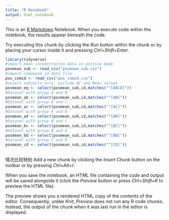 ```yaml
---
title: "R Notebook"
output: html_notebook
---
```


This is an [R Markdown](http://rmarkdown.rstudio.com) Notebook. When you execute code within the notebook, the results appear beneath the code. 

Try executing this chunk by clicking the *Run* button within the chunk or by placing your cursor inside it and pressing *Ctrl+Shift+Enter*. 

```r
library(tidyverse)
#import mean concentraiton data in postive mode
posmean_sub <- read_csv("posmean_sub.csv")
#import compound id data file
pos_comid <- read_csv("pos_comid.csv")
#select subjects only, exclude QC and Mean values
posmean_eq <- select(posmean_sub,id,matches("^[ABCD]"))
#Dataset with group A and B
posmean_ab <- select(posmean_sub,id,matches("^[AB]"))
#Dataset with group A and C
posmean_ac <- select(posmean_sub,id,matches("^[AC]"))
#Dataset with group A and D
posmean_ad <- select(posmean_sub,id,matches("^[AD]"))
#Dataset with group B and C
posmean_bc <- select(posmean_sub,id,matches("^[BC]"))
#Dataset with group B and D
posmean_bd <- select(posmean_sub,id,matches("^[BD]"))
#Dataset with group C and D
posmean_cd <- select(posmean_sub,id,matches("^[CD]"))
```

```r



```


情况比较特别
Add a new chunk by clicking the *Insert Chunk* button on the toolbar or by pressing *Ctrl+Alt+I*.

When you save the notebook, an HTML file containing the code and output will be saved alongside it (click the *Preview* button or press *Ctrl+Shift+K* to preview the HTML file).

The preview shows you a rendered HTML copy of the contents of the editor. Consequently, unlike *Knit*, *Preview* does not run any R code chunks. Instead, the output of the chunk when it was last run in the editor is displayed.
